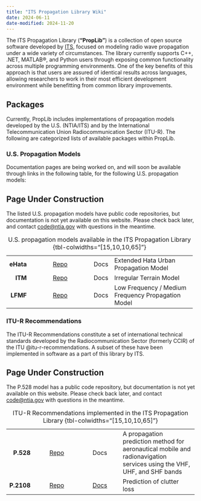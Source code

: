```yaml
---
title: "ITS Propagation Library Wiki"
date: 2024-06-11
date-modified: 2024-11-20
---
```


The ITS Propagation Library (**"PropLib"**) is a collection of open source software developed by [ITS](about.qmd), focused on modeling radio wave propagation under a wide variety of circumstances. The library currently supports C++, .NET, MATLAB®, and Python users through exposing common functionality across multiple programming environments. One of the key benefits of this approach is that users are assured of identical results across languages, allowing researchers to work in their most efficient development environment while benefitting from common library improvements.

## Packages

Currently, PropLib includes implementations of propagation models developed by the U.S. (NTIA/ITS) and by the International Telecommunication Union Radiocommunication Sector (ITU-R). The following are categorized lists of available packages within PropLib. 

### U.S. Propagation Models

Documentation pages are being worked on, and will soon be available through links in the following table, for the following U.S. propagation models:

::: {.callout-warning}
## Page Under Construction

The listed U.S. propagation models have public code repositories, but
documentation is not yet available on this website. Please check back
later, and contact [code@ntia.gov](mailto:code@ntia.gov) with questions
in the meantime.
:::

+----------:+:-------------------------------------:+:----:+:---------------------------------------------------+
| **eHata** | [Repo](https://github.com/NTIA/eHata) | Docs | Extended Hata Urban Propagation Model              |
+-----------+---------------------------------------+------+----------------------------------------------------+
| **ITM**   | [Repo](https://github.com/NTIA/ITM)   | Docs | Irregular Terrain Model                            |
+-----------+---------------------------------------+------+----------------------------------------------------+
| **LFMF**  | [Repo](https://github.com/NTIA/LFMF)  | Docs | Low Frequency / Medium Frequency Propagation Model |
+-----------+---------------------------------------+------+----------------------------------------------------+
: U.S. propagation models available in the ITS Propagation Library {tbl-colwidths="[15,10,10,65]"}

### ITU-R Recommendations

The ITU-R Recommendations constitute a set of international technical standards developed by the Radiocommunication Sector (formerly CCIR) of the ITU @itu-r-recommendations. A subset of these have been implemented in software as a part of this library by ITS.

::: {.callout-warning}
## Page Under Construction

The P.528 model has a public code repository, but documentation is not yet available on this website. Please check back later, and contact [code@ntia.gov](mailto:code@ntia.gov) with questions
in the meantime.
:::

+-----------:+:-------------------------------------:+:------------------------------:+:------------------------------------------------------------+
| **P.528**  | [Repo](https://github.com/NTIA/P528)  | Docs                           | A propagation prediction method for aeronautical mobile and |
|            |                                       |                                | radionavigation services using the VHF, UHF, and SHF bands  |
+------------+---------------------------------------+--------------------------------+-------------------------------------------------------------+
| **P.2108** | [Repo](https://github.com/NTIA/p2108) | [Docs](models/P2108/index.qmd) | Prediction of clutter loss                                  |
+------------+---------------------------------------+--------------------------------+-------------------------------------------------------------+
: ITU-R Recommendations implemented in the ITS Propagation Library {tbl-colwidths="[15,10,10,65]"}
